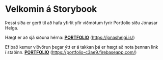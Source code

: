 
<Meta title="Portfolio Jonas Helgi" />

# Velkomin á Storybook

Þessi síða er gerð til að hafa yfirlit yfir viðmótum fyrir Portfolio síðu Jónasar Helga.

Hægt er að sjá síðuna hérna: [**PORTFOLIO**](https://jonashelgi.is/) (https://jonashelgi.is/)

Ef það kemur viðvörun þegar ýtt er á takkan þá er hægt að nota þennan link í staðinn. [**PORTFOLIO**](https://portfolio-c3ae9.firebaseapp.com/) (https://portfolio-c3ae9.firebaseapp.com/)
